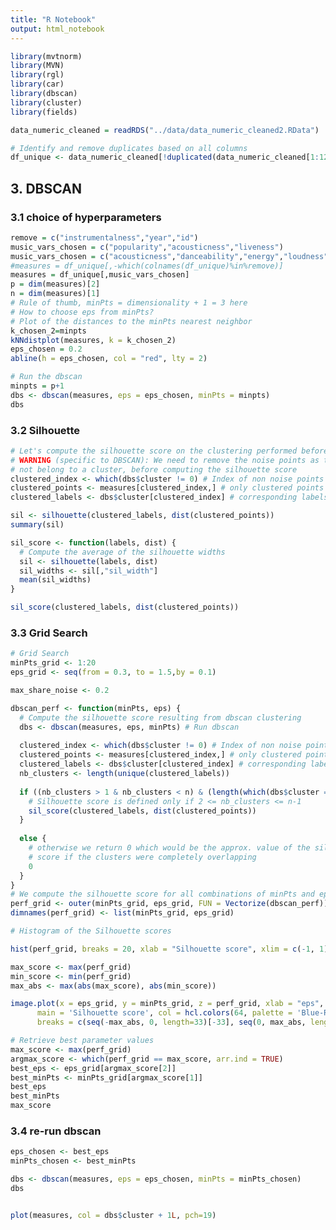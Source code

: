 ```yaml
---
title: "R Notebook"
output: html_notebook
---
```

```r
library(mvtnorm)
library(MVN)
library(rgl)
library(car)
library(dbscan)
library(cluster)
library(fields)
```
```r
data_numeric_cleaned = readRDS("../data/data_numeric_cleaned2.RData")
```
```r
# Identify and remove duplicates based on all columns
df_unique <- data_numeric_cleaned[!duplicated(data_numeric_cleaned[1:12]), ]
```



## **3.** DBSCAN
### **3.1** choice of hyperparameters 
```r
remove = c("instrumentalness","year","id")
music_vars_chosen = c("popularity","acousticness","liveness")
music_vars_chosen = c("acousticness","danceability","energy","loudness","tempo","valence")
#measures = df_unique[,-which(colnames(df_unique)%in%remove)]
measures = df_unique[,music_vars_chosen]
p = dim(measures)[2]
n = dim(measures)[1]
# Rule of thumb, minPts = dimensionality + 1 = 3 here
# How to choose eps from minPts?
# Plot of the distances to the minPts nearest neighbor
k_chosen_2=minpts
kNNdistplot(measures, k = k_chosen_2) 
eps_chosen = 0.2
abline(h = eps_chosen, col = "red", lty = 2)

# Run the dbscan
minpts = p+1
dbs <- dbscan(measures, eps = eps_chosen, minPts = minpts)
dbs

```
### **3.2** Silhouette
```r
# Let's compute the silhouette score on the clustering performed before
# WARNING (specific to DBSCAN): We need to remove the noise points as they do
# not belong to a cluster, before computing the silhouette score
clustered_index <- which(dbs$cluster != 0) # Index of non noise points
clustered_points <- measures[clustered_index,] # only clustered points
clustered_labels <- dbs$cluster[clustered_index] # corresponding labels

sil <- silhouette(clustered_labels, dist(clustered_points))
summary(sil)

sil_score <- function(labels, dist) {
  # Compute the average of the silhouette widths
  sil <- silhouette(labels, dist)
  sil_widths <- sil[,"sil_width"]
  mean(sil_widths)
}

sil_score(clustered_labels, dist(clustered_points))
```
### **3.3** Grid Search
```r
# Grid Search
minPts_grid <- 1:20
eps_grid <- seq(from = 0.3, to = 1.5,by = 0.1)

max_share_noise <- 0.2

dbscan_perf <- function(minPts, eps) {
  # Compute the silhouette score resulting from dbscan clustering
  dbs <- dbscan(measures, eps, minPts) # Run dbscan
  
  clustered_index <- which(dbs$cluster != 0) # Index of non noise points
  clustered_points <- measures[clustered_index,] # only clustered points
  clustered_labels <- dbs$cluster[clustered_index] # corresponding labels
  nb_clusters <- length(unique(clustered_labels))
  
  if ((nb_clusters > 1 & nb_clusters < n) & (length(which(dbs$cluster == 0))/n < max_share_noise)) { 
    # Silhouette score is defined only if 2 <= nb_clusters <= n-1
    sil_score(clustered_labels, dist(clustered_points))
  }
  
  else {
    # otherwise we return 0 which would be the approx. value of the silhouette
    # score if the clusters were completely overlapping
    0
  }
}
# We compute the silhouette score for all combinations of minPts and eps
perf_grid <- outer(minPts_grid, eps_grid, FUN = Vectorize(dbscan_perf))
dimnames(perf_grid) <- list(minPts_grid, eps_grid)

# Histogram of the Silhouette scores

hist(perf_grid, breaks = 20, xlab = "Silhouette score", xlim = c(-1, 1), main = NULL)

max_score <- max(perf_grid)
min_score <- min(perf_grid)
max_abs <- max(abs(max_score), abs(min_score))

image.plot(x = eps_grid, y = minPts_grid, z = perf_grid, xlab = "eps", ylab = "minPts",
      main = 'Silhouette score', col = hcl.colors(64, palette = 'Blue-Red'),
      breaks = c(seq(-max_abs, 0, length=33)[-33], seq(0, max_abs, length=33)))

# Retrieve best parameter values
max_score <- max(perf_grid)
argmax_score <- which(perf_grid == max_score, arr.ind = TRUE)
best_eps <- eps_grid[argmax_score[2]]
best_minPts <- minPts_grid[argmax_score[1]]
best_eps
best_minPts
max_score
```
### **3.4** re-run dbscan
```r
eps_chosen <- best_eps
minPts_chosen <- best_minPts

dbs <- dbscan(measures, eps = eps_chosen, minPts = minPts_chosen)
dbs


plot(measures, col = dbs$cluster + 1L, pch=19)
```
